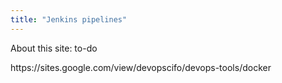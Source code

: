 ```yaml
---
title: "Jenkins pipelines"
---
```


About this site: to-do

https://sites.google.com/view/devopscifo/devops-tools/docker